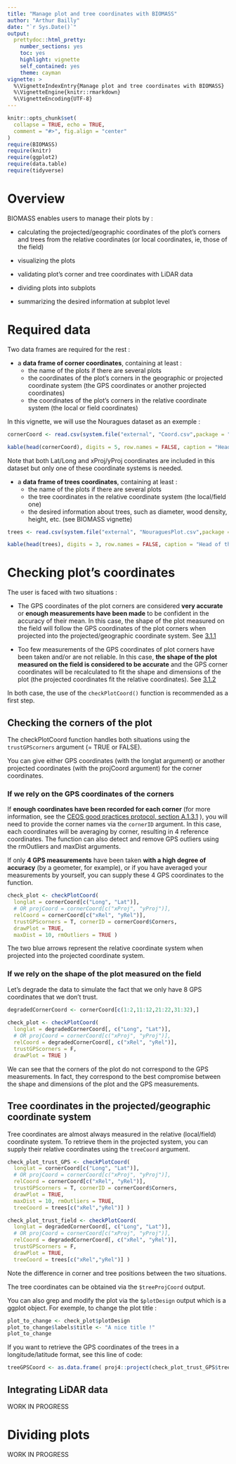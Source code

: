 ```yaml
---
title: "Manage plot and tree coordinates with BIOMASS"
author: "Arthur Bailly"
date: "`r Sys.Date()`"
output: 
  prettydoc::html_pretty: 
    number_sections: yes
    toc: yes
    highlight: vignette
    self_contained: yes
    theme: cayman
vignette: >
  %\VignetteIndexEntry{Manage plot and tree coordinates with BIOMASS}
  %\VignetteEngine{knitr::rmarkdown}
  %\VignetteEncoding{UTF-8}
---
```


```r
knitr::opts_chunk$set(
  collapse = TRUE, echo = TRUE,
  comment = "#>", fig.align = "center"
)
require(BIOMASS)
require(knitr)
require(ggplot2)
require(data.table)
require(tidyverse)
```

# Overview

BIOMASS enables users to manage their plots by :

* calculating the projected/geographic coordinates of the plot's corners and trees from the relative coordinates (or local coordinates, ie, those of the field) 

* visualizing the plots

* validating plot's corner and tree coordinates with LiDAR data

* dividing plots into subplots

* summarizing the desired information at subplot level


# Required data

Two data frames are required for the rest : 

* a **data frame of corner coordinates**, containing at least :
  - the name of the plots if there are several plots
  - the coordinates of the plot's corners in the geographic or projected coordinate system (the GPS coordinates or another projected coordinates)
  - the coordinates of the plot's corners in the relative coordinate system (the local or field coordinates)

In this vignette, we will use the Nouragues dataset as an exemple :

```r
cornerCoord <- read.csv(system.file("external", "Coord.csv",package = "BIOMASS", mustWork = TRUE))

kable(head(cornerCoord), digits = 5, row.names = FALSE, caption = "Head of the table cornerCoord")
```

Note that both Lat/Long and xProj/yProj coordinates are included in this dataset but only one of these coordinate systems is needed.  

* a **data frame of trees coordinates**, containing at least :
  - the name of the plots if there are several plots
  - the tree coordinates in the relative coordinate system (the local/field one)
  - the desired information about trees, such as diameter, wood density, height, etc. (see BIOMASS vignette)


```r
trees <- read.csv(system.file("external", "NouraguesPlot.csv",package = "BIOMASS", mustWork = TRUE))

kable(head(trees), digits = 3, row.names = FALSE, caption = "Head of the table trees")
```

# Checking plot's coordinates

The user is faced with two situations : 

* The GPS coordinates of the plot corners are considered **very accurate** or **enough measurements have been made** to be confident in the accuracy of their mean. In this case, the shape of the plot measured on the field will follow the GPS coordinates of the plot corners when projected into the projected/geographic coordinate system. See [3.1.1](#trustGSPcorner)

* Too few measurements of the GPS coordinates of plot corners have been taken and/or are not reliable. In this case, **the shape of the plot measured on the field is considered to be accurate** and the GPS corner coordinates will be recalculated to fit the shape and dimensions of the plot (the projected coordinates fit the relative coordinates).  See [3.1.2](#trustPlotShape)

In both case, the use of the `checkPlotCoord()` function is recommended as a first step.

## Checking the corners of the plot

The checkPlotCoord function handles both situations using the `trustGPScorners` argument (= TRUE or FALSE).

You can give either GPS coordinates (with the longlat argument) or another projected coordinates (with the projCoord argument) for the corner coordinates. 

### If we rely on the GPS coordinates of the corners {#trustGSPcorner}

If **enough coordinates have been recorded for each corner** (for more information, see the [CEOS good practices protocol, section A.1.3.1](https://lpvs.gsfc.nasa.gov/PDF/CEOS_WGCV_LPV_Biomass_Protocol_2021_V1.0.pdf) ), you will need to provide the corner names via the `cornerID` argument. In this case, each coordinates will be averaging by corner, resulting in 4 reference coordinates. The function can also detect and remove GPS outliers using the rmOutliers and maxDist arguments. 

If only **4 GPS measurements** have been taken **with a high degree of accuracy** (by a geometer, for example), or if you have averaged your measurements by yourself, you can supply these 4 GPS coordinates to the function.

```r
check_plot <- checkPlotCoord(
  longlat = cornerCoord[c("Long", "Lat")],
  # OR projCoord = cornerCoord[c("xProj", "yProj")], 
  relCoord = cornerCoord[c("xRel", "yRel")],
  trustGPScorners = T, cornerID = cornerCoord$Corners,
  drawPlot = TRUE,
  maxDist = 10, rmOutliers = TRUE )
```

The two blue arrows represent the relative coordinate system when projected into the projected coordinate system. 


### If we rely on the shape of the plot measured on the field {#trustPlotShape}

Let's degrade the data to simulate the fact that we only have 8 GPS coordinates that we don't trust.

```r
degradedCornerCoord <- cornerCoord[c(1:2,11:12,21:22,31:32),]
  
check_plot <- checkPlotCoord(
  longlat = degradedCornerCoord[, c("Long", "Lat")],
  # OR projCoord = cornerCoord[c("xProj", "yProj")], 
  relCoord = degradedCornerCoord[, c("xRel", "yRel")],
  trustGPScorners = F,
  drawPlot = TRUE )
```

We can see that the corners of the plot do not correspond to the GPS measurements. In fact, they correspond to the best compromise between the shape and dimensions of the plot and the GPS measurements.

## Tree coordinates in the projected/geographic coordinate system

Tree coordinates are almost always measured in the relative (local/field) coordinate system. To retrieve them in the projected system, you can supply their relative coordinates using the `treeCoord` argument.

```r
check_plot_trust_GPS <- checkPlotCoord(
  longlat = cornerCoord[c("Long", "Lat")],
  # OR projCoord = cornerCoord[c("xProj", "yProj")], 
  relCoord = cornerCoord[c("xRel", "yRel")],
  trustGPScorners = T, cornerID = cornerCoord$Corners,
  drawPlot = TRUE,
  maxDist = 10, rmOutliers = TRUE,
  treeCoord = trees[c("xRel","yRel")] )

check_plot_trust_field <- checkPlotCoord(
  longlat = degradedCornerCoord[, c("Long", "Lat")],
  # OR projCoord = cornerCoord[c("xProj", "yProj")], 
  relCoord = degradedCornerCoord[, c("xRel", "yRel")],
  trustGPScorners = F,
  drawPlot = TRUE,
  treeCoord = trees[c("xRel","yRel")] )
```

Note the difference in corner and tree positions between the two situations.

The tree coordinates can be obtained via the `$treeProjCoord` output.

You can also grep and modify the plot via the `$plotDesign` output which is a ggplot object. For exemple, to change the plot title : 

```r
plot_to_change <- check_plot$plotDesign
plot_to_change$labels$title <- "A nice title !"
plot_to_change
```

If you want to retrieve the GPS coordinates of the trees in a longitude/latitude format, see this line of code:

```r
treeGPSCoord <- as.data.frame( proj4::project(check_plot_trust_GPS$treeProjCoord, proj = check_plot_trust_GPS$codeUTM, inverse = TRUE) )
```


## Integrating LiDAR data

WORK IN PROGRESS

# Dividing plots

WORK IN PROGRESS


